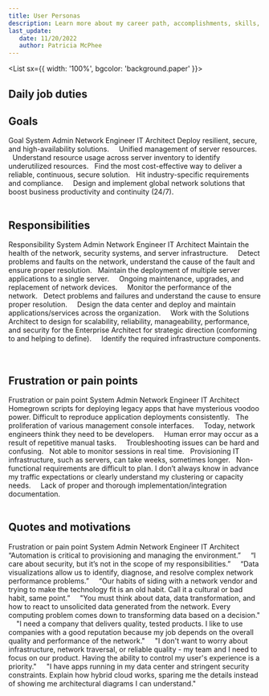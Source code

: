 ```yaml
---
title: User Personas
description: Learn more about my career path, accomplishments, skills, and training.
last_update: 
   date: 11/20/2022
   author: Patricia McPhee
---
```






<List sx={{ width: '100%', bgcolor: 'background.paper' }}>
  <ListItem>
    <ListItemAvatar>
      <Avatar>
        <WorkIcon />
      </Avatar>
    </ListItemAvatar>
    <ListItemText primary="Project" secondary="Work-related, Sr. Technical Writer" />
  </ListItem>
  <ListItem>
    <ListItemAvatar>
      <Avatar>
        <DescriptionIcon />
      </Avatar>
    </ListItemAvatar>
    <ListItemText primary="Description" secondary="Written as a reference to writing for the IT professional in a datacenter." />
  </ListItem>
  <ListItem>
    <ListItemAvatar>
      <Avatar>
        <CalendarMonthIcon />
      </Avatar>
    </ListItemAvatar>
    <ListItemText primary="Date" secondary="November 11, 2019" />
  </ListItem>
</List>
<Divider />
<br />

## Daily job duties

<UserPersonas />


## Goals


<TableContainer>
  <Table sx={{ minWidth: 650 }} aria-label="simple table">
    <TableHead>
      <TableRow>
        <TableCell variant="th" component="p" sx={{ fontSize: 16 }}>Goal</TableCell>
        <TableCell variant="th" component="p" sx={{ fontSize: 16 }}>System Admin</TableCell>
        <TableCell variant="th" component="p" sx={{ fontSize: 16 }}>Network Engineer</TableCell>
        <TableCell variant="th" component="p" sx={{ fontSize: 16 }}>IT Architect</TableCell>
      </TableRow>
    </TableHead>
    <TableBody>
      <TableRow sx={{ verticalAlign: 'top' }}>
        <TableCell>Deploy resilient, secure, and high-availability solutions. </TableCell>
          <TableCell sx={{ textAlign: 'center'}}><CheckMark /></TableCell>
          <TableCell sx={{ textAlign: 'center'}}>&nbsp;</TableCell>
          <TableCell sx={{ textAlign: 'center'}}>&nbsp;</TableCell>
        </TableRow>
        <TableRow sx={{ verticalAlign: 'top' }}>
        <TableCell>Unified management of server resources.</TableCell>
          <TableCell sx={{ textAlign: 'center'}}><CheckMark /></TableCell>
          <TableCell sx={{ textAlign: 'center'}}>&nbsp;</TableCell>
          <TableCell sx={{ textAlign: 'center'}}>&nbsp;</TableCell>
        </TableRow>
        <TableRow sx={{ verticalAlign: 'top' }}>
        <TableCell>Understand resource usage across server inventory to identify underutilized resources.</TableCell>
          <TableCell sx={{ textAlign: 'center'}}><CheckMark /></TableCell>
          <TableCell sx={{ textAlign: 'center'}}><CheckMark /></TableCell>
          <TableCell sx={{ textAlign: 'center'}}>&nbsp;</TableCell>
        </TableRow>
        <TableRow sx={{ verticalAlign: 'top' }}>
        <TableCell>Find the most cost-effective way to deliver a reliable, continuous, secure solution.</TableCell>
          <TableCell sx={{ textAlign: 'center'}}><CheckMark /></TableCell>
          <TableCell sx={{ textAlign: 'center'}}><CheckMark /></TableCell>
          <TableCell sx={{ textAlign: 'center'}}>&nbsp;</TableCell>
        </TableRow>
        <TableRow sx={{ verticalAlign: 'top' }}>
        <TableCell>Hit industry-specific requirements and compliance.</TableCell>
          <TableCell sx={{ textAlign: 'center'}}>&nbsp;</TableCell>
          <TableCell sx={{ textAlign: 'center'}}>&nbsp;</TableCell>
          <TableCell sx={{ textAlign: 'center'}}><CheckMark /></TableCell>
        </TableRow>
        <TableRow sx={{ verticalAlign: 'top' }}>
        <TableCell>Design and implement global network solutions that boost business productivity and continuity (24/7).</TableCell>
          <TableCell sx={{ textAlign: 'center'}}>&nbsp;</TableCell>
          <TableCell sx={{ textAlign: 'center'}}>&nbsp;</TableCell>
          <TableCell sx={{ textAlign: 'center'}}><CheckMark /></TableCell>
        </TableRow>
    </TableBody>
  </Table>
</TableContainer>



## Responsibilities



<TableContainer>
  <Table sx={{ minWidth: 650 }} aria-label="simple table">
    <TableHead>
      <TableRow>
        <TableCell variant="th" component="p" sx={{ fontSize: 16 }}>Responsibility</TableCell>
        <TableCell variant="th" component="p" sx={{ fontSize: 16 }}>System Admin</TableCell>
        <TableCell variant="th" component="p" sx={{ fontSize: 16 }}>Network Engineer</TableCell>
        <TableCell variant="th" component="p" sx={{ fontSize: 16 }}>IT Architect</TableCell>
      </TableRow>
    </TableHead>
    <TableBody>
      <TableRow sx={{ verticalAlign: 'top' }}>
        <TableCell>Maintain the health of the network, security systems, and server infrastructure.</TableCell>
          <TableCell sx={{ textAlign: 'center'}}><CheckMark /></TableCell>
          <TableCell sx={{ textAlign: 'center'}}>&nbsp;</TableCell>
          <TableCell sx={{ textAlign: 'center'}}>&nbsp;</TableCell>
        </TableRow>
        <TableRow sx={{ verticalAlign: 'top' }}>
        <TableCell>Detect problems and faults on the network, understand the cause of the fault and ensure proper resolution. </TableCell>
          <TableCell sx={{ textAlign: 'center'}}><CheckMark /></TableCell>
          <TableCell sx={{ textAlign: 'center'}}><CheckMark /></TableCell>
          <TableCell sx={{ textAlign: 'center'}}>&nbsp;</TableCell>
        </TableRow>
        <TableRow sx={{ verticalAlign: 'top' }}>
        <TableCell>Maintain the deployment of multiple server applications to a single server.</TableCell>
          <TableCell sx={{ textAlign: 'center'}}><CheckMark /></TableCell>
          <TableCell sx={{ textAlign: 'center'}}>&nbsp;</TableCell>
          <TableCell sx={{ textAlign: 'center'}}>&nbsp;</TableCell>
        </TableRow>
        <TableRow sx={{ verticalAlign: 'top' }}>
        <TableCell>Ongoing maintenance, upgrades, and replacement of network devices.</TableCell>
          <TableCell sx={{ textAlign: 'center'}}><CheckMark /></TableCell>
          <TableCell sx={{ textAlign: 'center'}}>&nbsp;</TableCell>
          <TableCell sx={{ textAlign: 'center'}}>&nbsp;</TableCell>
        </TableRow>
        <TableRow sx={{ verticalAlign: 'top' }}>
        <TableCell>Monitor the performance of the network.</TableCell>
          <TableCell sx={{ textAlign: 'center'}}><CheckMark /></TableCell>
          <TableCell sx={{ textAlign: 'center'}}><CheckMark /></TableCell>
          <TableCell sx={{ textAlign: 'center'}}>&nbsp;</TableCell>
        </TableRow>
        <TableRow sx={{ verticalAlign: 'top' }}>
        <TableCell>Detect problems and failures and understand the cause to ensure proper resolution.</TableCell>
          <TableCell sx={{ textAlign: 'center'}}>&nbsp;</TableCell>
          <TableCell sx={{ textAlign: 'center'}}><CheckMark /></TableCell>
          <TableCell sx={{ textAlign: 'center'}}>&nbsp;</TableCell>
        </TableRow>
                <TableRow sx={{ verticalAlign: 'top' }}>
        <TableCell>Design the data center and deploy and maintain applications/services across the organization.</TableCell>
          <TableCell sx={{ textAlign: 'center'}}>&nbsp;</TableCell>
          <TableCell sx={{ textAlign: 'center'}}>&nbsp;</TableCell>
          <TableCell sx={{ textAlign: 'center'}}><CheckMark /></TableCell>
        </TableRow>
                <TableRow sx={{ verticalAlign: 'top' }}>
        <TableCell>Work with the Solutions Architect to design for scalability, reliability, manageability, performance, and security for the Enterprise Architect for strategic direction (conforming to and helping to define). </TableCell>
          <TableCell sx={{ textAlign: 'center'}}>&nbsp;</TableCell>
          <TableCell sx={{ textAlign: 'center'}}>&nbsp;</TableCell>
          <TableCell sx={{ textAlign: 'center'}}><CheckMark /></TableCell>
        </TableRow>
                <TableRow sx={{ verticalAlign: 'top' }}>
        <TableCell>Identify the required infrastructure components.</TableCell>
          <TableCell sx={{ textAlign: 'center'}}>&nbsp;</TableCell>
          <TableCell sx={{ textAlign: 'center'}}>&nbsp;</TableCell>
          <TableCell sx={{ textAlign: 'center'}}><CheckMark /></TableCell>
        </TableRow>
    </TableBody>
  </Table>
</TableContainer>


## Frustration or pain points



<TableContainer>
  <Table sx={{ minWidth: 650 }} aria-label="simple table">
    <TableHead>
      <TableRow>
        <TableCell variant="th" component="p" sx={{ fontSize: 16 }}>Frustration or pain point</TableCell>
        <TableCell variant="th" component="p" sx={{ fontSize: 16 }}>System Admin</TableCell>
        <TableCell variant="th" component="p" sx={{ fontSize: 16 }}>Network Engineer</TableCell>
        <TableCell variant="th" component="p" sx={{ fontSize: 16 }}>IT Architect</TableCell>
      </TableRow>
    </TableHead>
    <TableBody>
      <TableRow sx={{ verticalAlign: 'top' }}>
        <TableCell>Homegrown scripts for deploying legacy apps that have mysterious voodoo power. Difficult to reproduce application deployments consistently.</TableCell>
          <TableCell sx={{ textAlign: 'center'}}><CheckMark /></TableCell>
          <TableCell sx={{ textAlign: 'center'}}><CheckMark /></TableCell>
          <TableCell sx={{ textAlign: 'center'}}>&nbsp;</TableCell>
        </TableRow>
        <TableRow sx={{ verticalAlign: 'top' }}>
        <TableCell>The proliferation of various management console interfaces.</TableCell>
          <TableCell sx={{ textAlign: 'center'}}><CheckMark /></TableCell>
          <TableCell sx={{ textAlign: 'center'}}>&nbsp;</TableCell>
          <TableCell sx={{ textAlign: 'center'}}>&nbsp;</TableCell>
        </TableRow>
        <TableRow sx={{ verticalAlign: 'top' }}>
        <TableCell>Today, network engineers think they need to be developers.</TableCell>
          <TableCell sx={{ textAlign: 'center'}}>&nbsp;</TableCell>
          <TableCell sx={{ textAlign: 'center'}}><CheckMark /></TableCell>
          <TableCell sx={{ textAlign: 'center'}}>&nbsp;</TableCell>
        </TableRow>
        <TableRow sx={{ verticalAlign: 'top' }}>
        <TableCell>Human error may occur as a result of repetitive manual tasks.</TableCell>
          <TableCell sx={{ textAlign: 'center'}}>&nbsp;</TableCell>
          <TableCell sx={{ textAlign: 'center'}}><CheckMark /></TableCell>
          <TableCell sx={{ textAlign: 'center'}}>&nbsp;</TableCell>
        </TableRow>
        <TableRow sx={{ verticalAlign: 'top' }}>
        <TableCell>Troubleshooting issues can be hard and confusing.</TableCell>
          <TableCell sx={{ textAlign: 'center'}}><CheckMark /></TableCell>
          <TableCell sx={{ textAlign: 'center'}}><CheckMark /></TableCell>
          <TableCell sx={{ textAlign: 'center'}}>&nbsp;</TableCell>
        </TableRow>
        <TableRow sx={{ verticalAlign: 'top' }}>
        <TableCell>Not able to monitor sessions in real time.</TableCell>
          <TableCell sx={{ textAlign: 'center'}}><CheckMark /></TableCell>
          <TableCell sx={{ textAlign: 'center'}}><CheckMark /></TableCell>
          <TableCell sx={{ textAlign: 'center'}}>&nbsp;</TableCell>
        </TableRow>
                <TableRow sx={{ verticalAlign: 'top' }}>
        <TableCell>Provisioning IT infrastructure, such as servers, can take weeks, sometimes longer.</TableCell>
          <TableCell sx={{ textAlign: 'center'}}><CheckMark /></TableCell>
          <TableCell sx={{ textAlign: 'center'}}><CheckMark /></TableCell>
          <TableCell sx={{ textAlign: 'center'}}>&nbsp;</TableCell>
        </TableRow>
                <TableRow sx={{ verticalAlign: 'top' }}>
        <TableCell>Non-functional requirements are difficult to plan. I don’t always know in advance my traffic expectations or clearly understand my clustering or capacity needs. </TableCell>
          <TableCell sx={{ textAlign: 'center'}}>&nbsp;</TableCell>
          <TableCell sx={{ textAlign: 'center'}}>&nbsp;</TableCell>
          <TableCell sx={{ textAlign: 'center'}}><CheckMark /></TableCell>
        </TableRow>
                <TableRow sx={{ verticalAlign: 'top' }}>
        <TableCell>Lack of proper and thorough implementation/integration documentation.</TableCell>
          <TableCell sx={{ textAlign: 'center'}}><CheckMark />&nbsp;</TableCell>
          <TableCell sx={{ textAlign: 'center'}}><CheckMark /></TableCell>
          <TableCell sx={{ textAlign: 'center'}}>&nbsp;</TableCell>
        </TableRow>
    </TableBody>
  </Table>
</TableContainer>


## Quotes and motivations




<TableContainer>
  <Table sx={{ minWidth: 650 }} aria-label="simple table">
    <TableHead>
      <TableRow>
        <TableCell variant="th" component="p" sx={{ fontSize: 16 }}>Frustration or pain point</TableCell>
        <TableCell variant="th" component="p" sx={{ fontSize: 16 }}>System Admin</TableCell>
        <TableCell variant="th" component="p" sx={{ fontSize: 16 }}>Network Engineer</TableCell>
        <TableCell variant="th" component="p" sx={{ fontSize: 16 }}>IT Architect</TableCell>
      </TableRow>
    </TableHead>
    <TableBody>
      <TableRow sx={{ verticalAlign: 'top' }}>
        <TableCell>“Automation is critical to provisioning and managing the environment.”</TableCell>
          <TableCell sx={{ textAlign: 'center'}}><CheckMark /></TableCell>
          <TableCell sx={{ textAlign: 'center'}}>&nbsp;</TableCell>
          <TableCell sx={{ textAlign: 'center'}}>&nbsp;</TableCell>
        </TableRow>
        <TableRow sx={{ verticalAlign: 'top' }}>
        <TableCell>“I care about security, but it’s not in the scope of my responsibilities.”</TableCell>
          <TableCell sx={{ textAlign: 'center'}}><CheckMark /></TableCell>
          <TableCell sx={{ textAlign: 'center'}}>&nbsp;</TableCell>
          <TableCell sx={{ textAlign: 'center'}}>&nbsp;</TableCell>
        </TableRow>
        <TableRow sx={{ verticalAlign: 'top' }}>
        <TableCell>“Data visualizations allow us to identify, diagnose, and resolve complex network performance problems.”</TableCell>
          <TableCell sx={{ textAlign: 'center'}}><CheckMark /></TableCell>
          <TableCell sx={{ textAlign: 'center'}}>&nbsp;</TableCell>
          <TableCell sx={{ textAlign: 'center'}}>&nbsp;</TableCell>
        </TableRow>
        <TableRow sx={{ verticalAlign: 'top' }}>
        <TableCell>“Our habits of siding with a network vendor and trying to make the technology fit is an old habit. Call it a cultural or bad habit, same point.”</TableCell>
          <TableCell sx={{ textAlign: 'center'}}>&nbsp;</TableCell>
          <TableCell sx={{ textAlign: 'center'}}><CheckMark /></TableCell>
          <TableCell sx={{ textAlign: 'center'}}>&nbsp;</TableCell>
        </TableRow>
        <TableRow sx={{ verticalAlign: 'top' }}>
        <TableCell>"You must think about data, data transformation, and how to react to unsolicited data generated from the network. Every computing problem comes down to transforming data based on a decision."</TableCell>
          <TableCell sx={{ textAlign: 'center'}}>&nbsp;</TableCell>
          <TableCell sx={{ textAlign: 'center'}}><CheckMark /></TableCell>
          <TableCell sx={{ textAlign: 'center'}}>&nbsp;</TableCell>
        </TableRow>
        <TableRow sx={{ verticalAlign: 'top' }}>
        <TableCell>"I need a company that delivers quality, tested products. I like to use companies with a good reputation because my job depends on the overall quality and performance of the network."</TableCell>
          <TableCell sx={{ textAlign: 'center'}}>&nbsp;</TableCell>
          <TableCell sx={{ textAlign: 'center'}}><CheckMark /></TableCell>
          <TableCell sx={{ textAlign: 'center'}}>&nbsp;</TableCell>
        </TableRow>
                <TableRow sx={{ verticalAlign: 'top' }}>
        <TableCell>"I don't want to worry about infrastructure, network traversal, or reliable quality - my team and I need to focus on our product. Having the ability to control my user's experience is a priority."</TableCell>
          <TableCell sx={{ textAlign: 'center'}}>&nbsp;</TableCell>
          <TableCell sx={{ textAlign: 'center'}}>&nbsp;</TableCell>
          <TableCell sx={{ textAlign: 'center'}}><CheckMark /></TableCell>
        </TableRow>
                <TableRow sx={{ verticalAlign: 'top' }}>
        <TableCell>"I have apps running in my data center and stringent security constraints. Explain how hybrid cloud works, sparing me the details instead of showing me architectural diagrams I can understand."</TableCell>
          <TableCell sx={{ textAlign: 'center'}}>&nbsp;</TableCell>
          <TableCell sx={{ textAlign: 'center'}}>&nbsp;</TableCell>
          <TableCell sx={{ textAlign: 'center'}}><CheckMark /></TableCell>
        </TableRow>
    </TableBody>
  </Table>
</TableContainer>
